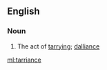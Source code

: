 ==English==

===Noun===
{{en-noun}}

# {{label|en|obsolete|rare}} The act of [[tarry]]ing; [[dalliance]]

[[ml:tarriance]]
